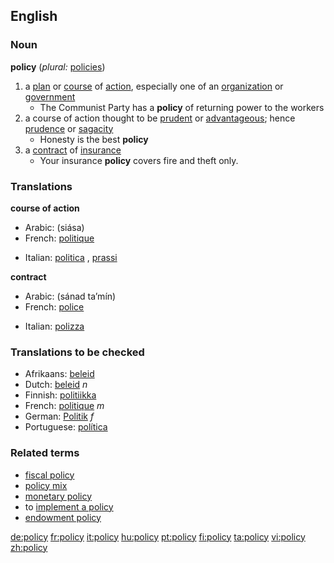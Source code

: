 ==English==

===Noun===
'''policy'''  (''plural:'' [[policies]])
{{wikipedia}}
#a [[plan]] or [[course]] of [[action]], especially one of an [[organization]] or [[government]]
#* The Communist Party has a '''policy''' of returning power to the workers
#a course of action thought to be [[prudent]] or [[advantageous]]; hence [[prudence]] or [[sagacity]]
#* Honesty is the best '''policy'''
#a [[contract]]  of [[insurance]]
#* Your insurance '''policy''' covers fire and theft only.

===Translations===

'''course of action'''
{{top}}
*Arabic: {{ARchar|[[سياسة]]}} (siása) {{f}}
*French: [[politique]] {{f}}
{{mid}}
*Italian: [[politica]] {{f}}, [[prassi]] {{f}}
{{bottom}}

'''contract'''
{{top}}
*Arabic: {{ARchar|[[سند تأمين]]}} (sánad ta’mín) {{m}}
*French: [[police]] {{f}}
{{mid}}
*Italian: [[polizza]] {{f}}
{{bottom}}

===Translations to be checked===
*Afrikaans: [[beleid]]
*Dutch: [[beleid]] ''n''
*Finnish: [[politiikka]]
*French: [[politique]] ''m''
*German: [[Politik]] ''f''
*Portuguese: [[política]]

===Related terms===
*[[fiscal policy]]
*[[policy mix]]
*[[monetary policy]]
*to [[implement a policy]]
*[[endowment policy]]

[[de:policy]]
[[fr:policy]]
[[it:policy]]
[[hu:policy]]
[[pt:policy]]
[[fi:policy]]
[[ta:policy]]
[[vi:policy]]
[[zh:policy]]